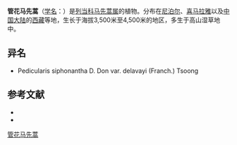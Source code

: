 {{Speciesbox
| name = 管花马先蒿
| status = 
| status_system = 
| image =
| genus = Pedicularis
| species = siphonantha
| authority = Don
| subdivision_ranks =[[变种|变种]]
| subdivision =
* 管花马先蒿 ''P. s.'' var. ''siphonantha''
* 管花马先蒿台氏变种 ''P. s.'' var. ''delavayi''
}}

'''管花马先蒿'''（[[学名|学名]]：{{lang|la|''Pedicularis siphonantha''}}）是[[列当科|列当科]][[马先蒿属|马先蒿属]]的植物。分布在[[尼泊尔|尼泊尔]]、[[喜马拉雅|喜马拉雅]]以及[[中国大陆|中国大陆]]的[[西藏|西藏]]等地，生长于海拔3,500米至4,500米的地区，多生于高山湿草地中。

== 异名 ==
* Pedicularis siphonantha D. Don var. delavayi (Franch.) Tsoong

== 参考文献 ==
<div class="references-small">
* {{cite web| url =http://www.bioinfo.cn/db05/KmzwSpecies.php?action=view&id=21470| title =管花马先蒿（变种）| work =《中国高等植物数据库全库》| publisher =中国科学院微生物研究所| author =昆明植物研究所| accessdate =2009-02-25| deadurl =yes| archiveurl =https://web.archive.org/web/20160305052231/http://www.bioinfo.cn/db05/KmzwSpecies.php?action=view&id=21470| archivedate =2016-03-05}}
* {{CPNI| zh=管花马先蒿台氏变种 | id=091-44546 | binomial=Pedicularis siphonantha | authority=(Franch. ex Maxim.) Tsoong | var=delavayi | accessdate=2013-01-17}}
</div>
{{Taxonbar|from=Q15231198}}

[[Category:马先蒿属|管花马先蒿]]


{{植物小作品}}